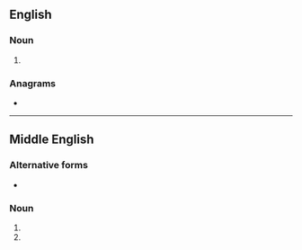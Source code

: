 ==English==

===Noun===
{{en-noun}}

# {{obsolete spelling of|ground|lang=en}}

===Anagrams===
* {{anagrams|en|a=degnoru|go under|guerdon|undergo|ungored}}

----

==Middle English==

===Alternative forms===
* {{alter|enm|grunde|grownde}}

===Noun===
{{head|enm|noun}}

# {{alt form|lang=enm|ground}}
# {{form of|Dative singular form|lang=enm|ground}}